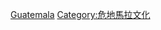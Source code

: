 {{Catnav|頁面分類|社会|文化|体育|各國體育|北美洲各國體育}}
{{Commons cat|Sports in Guatemala}}

[[Category:北美洲各國體育|Guatemala]]
[[Category:危地馬拉文化|Category:危地馬拉文化]]